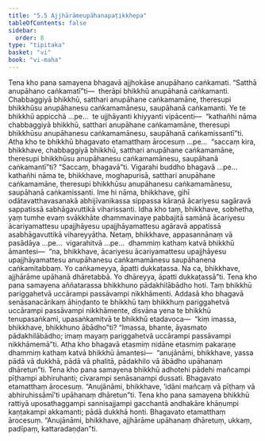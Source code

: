 ```yaml
---
title: "5.5 Ajjhārāmeupāhanapaṭikkhepa"
tableOfContents: false
sidebar:
  order: 8
type: "tipitaka"
basket: "vi"
book: "vi-maha"
---
```



<DynamicBreadcrumb />

<Division number="248" book="vi-maha">

<Paragraph number="1153" book="vi-maha">
Tena kho pana samayena bhagavā ajjhokāse anupāhano caṅkamati. “Satthā anupāhano caṅkamatī”ti—  therāpi bhikkhū anupāhanā caṅkamanti. Chabbaggiyā bhikkhū, satthari anupāhane caṅkamamāne, theresupi bhikkhūsu anupāhanesu caṅkamamānesu, saupāhanā caṅkamanti. Ye te bhikkhū appicchā …pe…  te ujjhāyanti khiyyanti vipācenti—  “kathañhi nāma chabbaggiyā bhikkhū, satthari anupāhane caṅkamamāne, theresupi bhikkhūsu anupāhanesu caṅkamamānesu, saupāhanā caṅkamissantī”ti. Atha kho te bhikkhū bhagavato etamatthaṃ ārocesuṃ …pe…  “saccaṃ kira, bhikkhave, chabbaggiyā bhikkhū, satthari anupāhane caṅkamamāne, theresupi bhikkhūsu anupāhanesu caṅkamamānesu, saupāhanā caṅkamantī”ti? “Saccaṃ, bhagavā”ti. Vigarahi buddho bhagavā …pe…  kathañhi nāma te, bhikkhave, moghapurisā, satthari anupāhane caṅkamamāne, theresupi bhikkhūsu anupāhanesu caṅkamamānesu, saupāhanā caṅkamissanti. Ime hi nāma, bhikkhave, gihī odātavatthavasanakā abhijīvanikassa sippassa kāraṇā ācariyesu sagāravā sappatissā sabhāgavuttikā viharissanti. Idha kho taṃ, bhikkhave, sobhetha, yaṃ tumhe evaṃ svākkhāte dhammavinaye pabbajitā samānā ācariyesu ācariyamattesu upajjhāyesu upajjhāyamattesu agāravā appatissā asabhāgavuttikā vihareyyātha. Netaṃ, bhikkhave, appasannānaṃ vā pasādāya …pe…  vigarahitvā …pe…  dhammiṃ kathaṃ katvā bhikkhū āmantesi—  “na, bhikkhave, ācariyesu ācariyamattesu upajjhāyesu upajjhāyamattesu anupāhanesu caṅkamamānesu saupāhanena caṅkamitabbaṃ. Yo caṅkameyya, āpatti dukkaṭassa. Na ca, bhikkhave, ajjhārāme upāhanā dhāretabbā. Yo dhāreyya, āpatti dukkaṭassā”ti.
</Paragraph>

</Division>
<Division number="249" book="vi-maha">

<Paragraph number="1154" book="vi-maha">
Tena kho pana samayena aññatarassa bhikkhuno pādakhilābādho hoti. Taṃ bhikkhū pariggahetvā uccārampi passāvampi nikkhāmenti. Addasā kho bhagavā senāsanacārikaṃ āhiṇḍanto te bhikkhū taṃ bhikkhuṃ pariggahetvā uccārampi passāvampi nikkhāmente, disvāna yena te bhikkhū tenupasaṅkami, upasaṅkamitvā te bhikkhū etadavoca—  “kiṃ imassa, bhikkhave, bhikkhuno ābādho”ti? “Imassa, bhante, āyasmato pādakhilābādho; imaṃ mayaṃ pariggahetvā uccārampi passāvampi nikkhāmemā”ti. Atha kho bhagavā etasmiṃ nidāne etasmiṃ pakaraṇe dhammiṃ kathaṃ katvā bhikkhū āmantesi—  “anujānāmi, bhikkhave, yassa pādā vā dukkhā, pādā vā phalitā, pādakhilo vā ābādho upāhanaṃ dhāretun”ti.
</Paragraph>

<Paragraph number="1155" book="vi-maha">
Tena kho pana samayena bhikkhū adhotehi pādehi mañcampi pīṭhampi abhiruhanti; cīvarampi senāsanampi dussati. Bhagavato etamatthaṃ ārocesuṃ. “Anujānāmi, bhikkhave, ‘idāni mañcaṃ vā pīṭhaṃ vā abhiruhissāmī’ti upāhanaṃ dhāretun”ti.
</Paragraph>

<Paragraph number="1156" book="vi-maha">
Tena kho pana samayena bhikkhū rattiyā uposathaggampi sannisajjampi gacchantā andhakāre khāṇumpi kaṇṭakampi akkamanti; pādā dukkhā honti. Bhagavato etamatthaṃ ārocesuṃ. “Anujānāmi, bhikkhave, ajjhārāme upāhanaṃ dhāretuṃ, ukkaṃ, padīpaṃ, kattaradaṇḍan”ti.
</Paragraph>
</Division>